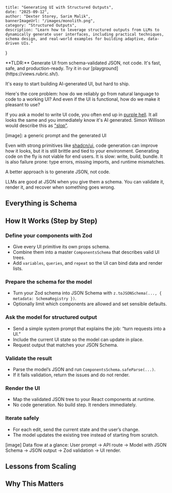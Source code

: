     title: "Generating UI with Structured Outputs",
    date: "2025-09-12",
    author: "Dexter Storey, Sarim Malik",
    bannerImageUrl: "/images/monolith.png",
    category: "Structured Outputs",
    description: "Learn how to leverage structured outputs from LLMs to dynamically generate user interfaces, including practical techniques, schema design, and real-world examples for building adaptive, data-driven UIs."
}

<Callout>
**TLDR:** Generate UI from schema-validated JSON, not code. It's fast, safe, and production-ready. Try it in our [playground](https://views.rubric.sh/).
</Callout>

It's easy to start building AI-generated UI, but hard to ship.

Here's the core problem: how do we reliably go from natural language to code to a working UI? And even if the UI is functional, how do we make it pleasant to use?

If you ask a model to write UI code, you often end up in [purple hell](https://x.com/ryandavogel/status/1956365206147244167). It all looks the same and you immediately know it's AI generated. Simon Willison would describe this as ["slop"](https://simonwillison.net/2024/May/8/slop/).

[image]: a generic prompt and the generated UI 

Even with strong primitives like [shadcn/ui](https://ui.shadcn.com/), code generation can improve how it looks, but it is still brittle and tied to your environment.
Generating code on the fly is not viable for end users. It is slow: write, build, bundle. It is also failure prone: type errors, missing imports, and runtime mismatches.

A better approach is to generate JSON, not code.

LLMs are good at JSON when you give them a schema. You can validate it, render it, and recover when something goes wrong.

## Everything is Schema

## How It Works (Step by Step)

### Define your components with Zod
- Give every UI primitive its own props schema.
- Combine them into a master `ComponentsSchema` that describes valid UI trees.
- Add `variables`, `queries`, and `repeat` so the UI can bind data and render lists.

### Prepare the schema for the model
- Turn your Zod schema into JSON Schema with `z.toJSONSchema(..., { metadata: SchemaRegistry })`.
- Optionally limit which components are allowed and set sensible defaults.

### Ask the model for structured output
- Send a simple system prompt that explains the job: “turn requests into a UI.”
- Include the current UI state so the model can update in place.
- Request output that matches your JSON Schema.

### Validate the result
- Parse the model’s JSON and run `ComponentsSchema.safeParse(...)`.
- If it fails validation, return the issues and do not render.

### Render the UI
- Map the validated JSON tree to your React components at runtime.
- No code generation. No build step. It renders immediately.

### Iterate safely
- For each edit, send the current state and the user’s change.
- The model updates the existing tree instead of starting from scratch.

[image] Data flow at a glance: User prompt → API route → Model with JSON Schema → JSON output → Zod validation → UI render.

## Lessons from Scaling

## Why This Matters


